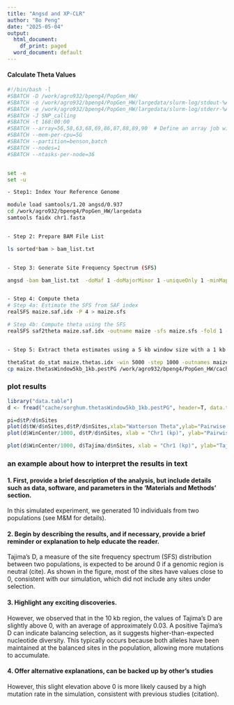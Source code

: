 ```yaml
---
title: "Angsd and XP-CLR"
author: "Bo Peng"
date: "2025-05-04"
output:
  html_document:
    df_print: paged
  word_document: default
---
```


#### Calculate Theta Values

```bash
#!/bin/bash -l
#SBATCH -D /work/agro932/bpeng4/PopGen_HW/
#SBATCH -o /work/agro932/bpeng4/PopGen_HW/largedata/slurm-log/stdout-%A_%a.txt
#SBATCH -e /work/agro932/bpeng4/PopGen_HW/largedata/slurm-log/stderr-%A_%a.txt
#SBATCH -J SNP_calling
#SBATCH -t 168:00:00
#SBATCH --array=56,58,63,68,69,86,87,88,89,90  # Define an array job with specific task IDs
#SBATCH --mem-per-cpu=5G       
#SBATCH --partition=benson,batch
#SBATCH --nodes=1
#SBATCH --ntasks-per-node=36


set -e
set -u

- Step1: Index Your Reference Genome

module load samtools/1.20 angsd/0.937
cd /work/agro932/bpeng4/PopGen_HW/largedata
samtools faidx chr1.fasta


- Step 2: Prepare BAM File List

ls sorted*bam > bam_list.txt


- Step 3: Generate Site Frequency Spectrum (SFS)

angsd -bam bam_list.txt  -doMaf 1 -doMajorMinor 1 -uniqueOnly 1 -minMapQ 30 -minQ 20 -minInd 6 -doSaf 1 -anc chr1.fasta -GL 2 -out maize -P 4


- Step 4: Compute theta
# Step 4a: Estimate the SFS from SAF index
realSFS maize.saf.idx -P 4 > maize.sfs

# Step 4b: Compute theta using the SFS
realSFS saf2theta maize.saf.idx -outname maize -sfs maize.sfs -fold 1 -P 4


- Step 5: Extract theta estimates using a 5 kb window size with a 1 kb step size.

thetaStat do_stat maize.thetas.idx -win 5000 -step 1000 -outnames maize.thetasWindow5kb_1kb
cp maize.thetasWindow5kb_1kb.pestPG /work/agro932/bpeng4/PopGen_HW/cache/
```



### plot results

```r
library("data.table")
d <- fread("cache/sorghum.thetasWindow5kb_1kb.pestPG", header=T, data.table=F)

pi=d$tP/d$nSites
plot(d$tW/d$nSites,d$tP/d$nSites,xlab="Watterson Theta",ylab="Pairwise Theta",pch=16,col=adjustcolor("blue",alpha.f = 0.5))
plot(d$WinCenter/1000, d$tP/d$nSites, xlab = "Chr1 (kp)", ylab="Pairwise Theta")
```

```r
plot(d$WinCenter/1000, d$Tajima/d$nSites, xlab = "Chr1 (kp)", ylab="Tajima's D")
```

### an example about how to interpret the results in text

#### 1. First, provide a brief description of the analysis, but include details such as data, software, and parameters in the 'Materials and Methods' section.

In this simulated experiment, we generated 10 individuals from two populations (see M&M for details).

#### 2. Begin by describing the results, and if necessary, provide a brief reminder or explanation to help educate the reader.

Tajima's D, a measure of the site frequency spectrum (SFS) distribution between two populations, is expected to be around 0 if a genomic region is neutral (cite). As shown in the figure, most of the sites have values close to 0, consistent with our simulation, which did not include any sites under selection.

#### 3. Highlight any exciting discoveries.

However, we observed that in the 10 kb region, the values of Tajima's D are slightly above 0, with an average of approximately 0.03. A positive Tajima's D can indicate balancing selection, as it suggests higher-than-expected nucleotide diversity. This typically occurs because both alleles have been maintained at the balanced sites in the population, allowing more mutations to accumulate. 

#### 4. Offer alternative explanations, can be backed up by other's studies

However, this slight elevation above 0 is more likely caused by a high mutation rate in the simulation, consistent with previous studies (citation).



